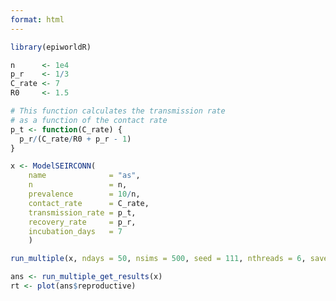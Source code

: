 ```yaml
---
format: html
---
```



```r
library(epiworldR)

n      <- 1e4
p_r    <- 1/3
C_rate <- 7
R0     <- 1.5

# This function calculates the transmission rate
# as a function of the contact rate
p_t <- function(C_rate) {
  p_r/(C_rate/R0 + p_r - 1)
}
```

```r
x <- ModelSEIRCONN(
    name              = "as", 
    n                 = n, 
    prevalence        = 10/n,
    contact_rate      = C_rate,
    transmission_rate = p_t,
    recovery_rate     = p_r,
    incubation_days   = 7
    )

run_multiple(x, ndays = 50, nsims = 500, seed = 111, nthreads = 6, saver = make_saver("reproductive"))

ans <- run_multiple_get_results(x)
rt <- plot(ans$reproductive)
```